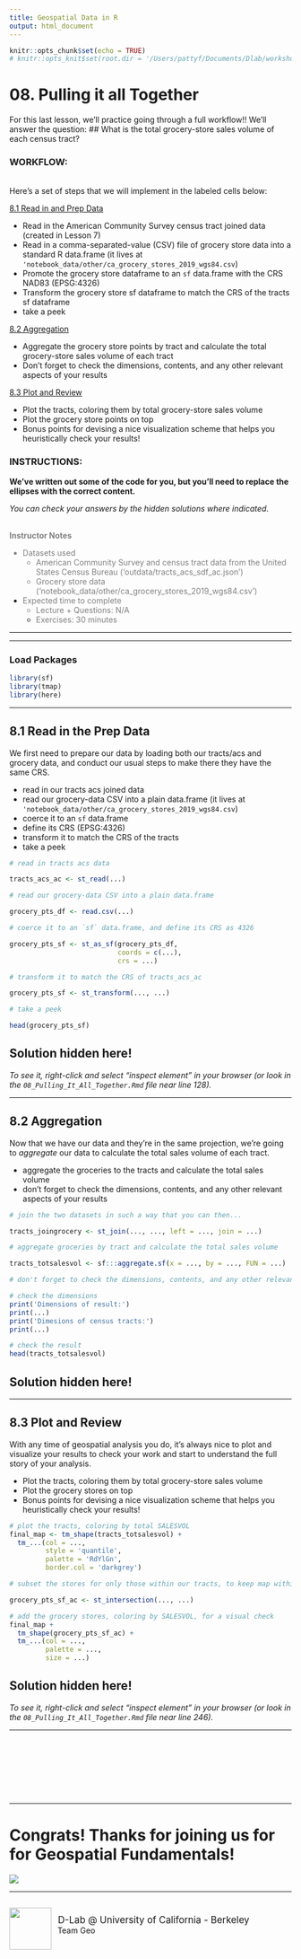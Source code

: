 ```yaml
---
title: Geospatial Data in R
output: html_document
---
```

```r
knitr::opts_chunk$set(echo = TRUE)
# knitr::opts_knit$set(root.dir = '/Users/pattyf/Documents/Dlab/workshops/2021/Geospatial-Fundamentals-in-R-with-sf')
```

# 08. Pulling it all Together

For this last lesson, we'll practice going through a full workflow!! We'll answer the question:
## What is the total grocery-store sales volume of each census tract?


### WORKFLOW:

<br>
Here's a set of steps that we will implement in the labeled cells below:

<u> 8.1 Read in and Prep Data</u>

- Read in the American Community Survey census tract joined data (created in Lesson 7)
- Read in a comma-separated-value (CSV) file of grocery store data into a standard R data.frame (it lives at `'notebook_data/other/ca_grocery_stores_2019_wgs84.csv`)
- Promote the grocery store dataframe to an `sf` data.frame with the CRS NAD83 (EPSG:4326)
- Transform the grocery store sf dataframe to match the CRS of the tracts sf dataframe
- take a peek

<u>8.2 Aggregation</u>

- Aggregate the grocery store points by tract and calculate the total grocery-store sales volume of each tract
- Don't forget to check the dimensions, contents, and any other relevant aspects of your results

<u>8.3 Plot and Review</u>

- Plot the tracts, coloring them by total grocery-store sales volume
- Plot the grocery store points on top
- Bonus points for devising a nice visualization scheme that helps you heuristically check your results!



### INSTRUCTIONS:
**We've written out some of the code for you, but you'll need to replace the ellipses with the correct
content.**

*You can check your answers by the hidden solutions where indicated.*


<br>
<font color='grey'>
    <b>Instructor Notes</b>

- Datasets used
    - American Community Survey and census tract data from the United States Census Bureau ('outdata/tracts_acs_sdf_ac.json')
    - Grocery store data ('notebook_data/other/ca_grocery_stores_2019_wgs84.csv')

- Expected time to complete
    - Lecture + Questions: N/A
    - Exercises: 30 minutes
</font>



-----------------


---------------------------------------


### Load Packages

```r
library(sf)
library(tmap)
library(here)
```

------------------

## 8.1 Read in the Prep Data

We first need to prepare our data by loading both our tracts/acs and grocery data, and conduct our usual steps to make there they have the same CRS.

- read in our tracts acs joined data 
- read our grocery-data CSV into a plain data.frame (it lives at `'notebook_data/other/ca_grocery_stores_2019_wgs84.csv`)
- coerce it to an `sf` data.frame
- define its CRS (EPSG:4326)
- transform it to match the CRS of the tracts
- take a peek


```r
# read in tracts acs data

tracts_acs_ac <- st_read(...)
```

```r
# read our grocery-data CSV into a plain data.frame

grocery_pts_df <- read.csv(...)
```

```r
# coerce it to an `sf` data.frame, and define its CRS as 4326

grocery_pts_sf <- st_as_sf(grocery_pts_df, 
                           coords = c(...),
                           crs = ...)
```

```r
# transform it to match the CRS of tracts_acs_ac

grocery_pts_sf <- st_transform(..., ...)
```

```r
# take a peek

head(grocery_pts_sf)
```

## Solution hidden here!

*To see it, right-click and select "inspect element" in your browser (or look in the `08_Pulling_It_All_Together.Rmd` file near line 128).*

<!--

# SOLUTION:

########################
# read in and prep data:
#-----------------------
# read in tracts acs data
tracts_acs_ac = st_read('outdata/tracts_acs_sdf_ac.json')
# read in the grocery-store data
grocery_pts_df = read.csv('notebook_data/other/ca_grocery_stores_2019_wgs84.csv')
# coerce to an `sf` data.frame, and define the CRS
grocery_pts_sf = st_as_sf(grocery_pts_df, 
                          coords=c('X', 'Y'),
                          crs = 4326)
# transform to our census-tract CRS
grocery_pts_sf = st_transform(grocery_pts_sf, st_crs(tracts_acs_ac))
head(grocery_pts_sf)

-->

-----------------------

## 8.2 Aggregation

Now that we have our data and they're in the same projection, we're going to *aggregate* our data to calculate the total sales volume of each tract.

- aggregate the groceries to the tracts and calculate the total sales volume
- don't forget to check the dimensions, contents, and any other relevant aspects of your results

```r
# join the two datasets in such a way that you can then...

tracts_joingrocery <- st_join(..., ..., left = ..., join = ...)
```

```r
# aggregate groceries by tract and calculate the total sales volume

tracts_totsalesvol <- sf:::aggregate.sf(x = ..., by = ..., FUN = ...)
```

```r
# don't forget to check the dimensions, contents, and any other relevant aspects of your results

# check the dimensions
print('Dimensions of result:')
print(...)
print('Dimesions of census tracts:')
print(...)
```

```r
# check the result
head(tracts_totsalesvol)
```

## Solution hidden here!

<!--

# SOLUTION:

############################
# spatial join and dissolve:
#---------------------------
# aggregate groceries by tract and calculate the total sales volume
tracts_totsalesvol = sf:::aggregate.sf(x = grocery_pts_sf['SALESVOL'], by = tracts_acs_ac, FUN = sum)

# check the dimensions
print('Dimensions of result:')
print(dim(tracts_totsalesvol))
print('Dimesions of census tracts:')
print(dim(tracts_acs_ac))

# check the result
head(tracts_totsalesvol)

-->

----------------------

## 8.3 Plot and Review

With any time of geospatial analysis you do, it's always nice to plot and visualize your results to check your work and start to understand the full story of your analysis.

- Plot the tracts, coloring them by total grocery-store sales volume
- Plot the grocery stores on top
- Bonus points for devising a nice visualization scheme that helps you heuristically check your results!

```r
# plot the tracts, coloring by total SALESVOL
final_map <- tm_shape(tracts_totsalesvol) + 
  tm_...(col = ..., 
         style = 'quantile',
         palette = 'RdYlGn',
         border.col = 'darkgrey')
```

```r
# subset the stores for only those within our tracts, to keep map within region of interest

grocery_pts_sf_ac <- st_intersection(..., ...)
```

```r
# add the grocery stores, coloring by SALESVOL, for a visual check
final_map + 
  tm_shape(grocery_pts_sf_ac) + 
  tm_...(col = ..., 
         palette = ...,
         size = ...)
```

## Solution hidden here!

*To see it, right-click and select "inspect element" in your browser (or look in the `08_Pulling_It_All_Together.Rmd` file near line 246).*

<!--

# SOLUTION:

##################
# plot and review:
#-----------------

final_map = tm_shape(tracts_totsalesvol) + 
  tm_polygons(col = 'SALESVOL', style='quantile',
         palette='RdYlGn',
         border.col='darkgrey')

grocery_pts_sf_ac = st_intersection(grocery_pts_sf, tracts_totsalesvol)

final_map + 
  tm_shape(grocery_pts_sf_ac) + 
  tm_dots(col = 'SALESVOL' , palette = 'RdYlGn',
         size= 0.15)

-->

-------------------

<br>
<br>
<br>
<br>
<br>
<br>

***

# Congrats! Thanks for joining us for for Geospatial Fundamentals!

<img src="https://statmodeling.stat.columbia.edu/wp-content/uploads/2016/07/cat-globe.png">

---
<div style="display:inline-block;vertical-align:middle;">
<a href="https://dlab.berkeley.edu/" target="_blank"><img src ="assets/images/dlab_logo.png" width="75" align="left">
</a>
</div>

<div style="display:inline-block;vertical-align:middle;">
<div style="font-size:larger">&nbsp;D-Lab @ University of California - Berkeley</div>
<div>&nbsp;Team Geo<div>
</div>
        




